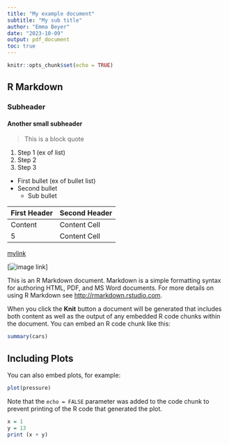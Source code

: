 ```yaml
---
title: "My example document"
subtitle: "My sub title"
author: "Emma Beyer"
date: "2023-10-09"
output: pdf_document
toc: true
---
```


```r
knitr::opts_chunk$set(echo = TRUE)
```

## R Markdown

### Subheader

#### Another small subheader

> This is a block quote

1.  Step 1 (ex of list)
2.  Step 2
3.  Step 3

-   First bullet (ex of bullet list)
-   Second bullet
    -   Sub bullet

| First Header | Second Header |
|--------------|---------------|
| Content      | Content Cell  |
| 5            | Content Cell  |

[mylink](http://rmarkdown.rstudio.com)

[![image link](img/rmarkdownflow.png)]

This is an R Markdown document. Markdown is a simple formatting syntax for authoring HTML, PDF, and MS Word documents. For more details on using R Markdown see <http://rmarkdown.rstudio.com>.

When you click the **Knit** button a document will be generated that includes both content as well as the output of any embedded R code chunks within the document. You can embed an R code chunk like this:

```r
summary(cars)
```

## Including Plots

You can also embed plots, for example:

```r
plot(pressure)
```

Note that the `echo = FALSE` parameter was added to the code chunk to prevent printing of the R code that generated the plot.

```r
x = 1
y = 13
print (x + y)
```
